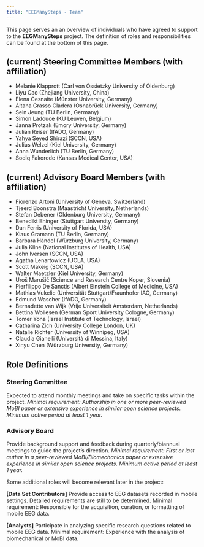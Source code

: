 ```yaml
---
title: "EEGManySteps - Team"
---
```


This page serves an an overview of individuals who have agreed to support to the **EEGManySteps** project.
The definition of roles and responsibilities can be found at the bottom of this page.

## (current) Steering Committee Members (with affiliation)
- Melanie Klapprott (Carl von Ossietzky University of Oldenburg)
- Liyu Cao (Zhejiang University, China)
- Elena Cesnaite (Münster University, Germany)
- Aitana Grasso Cladera (Osnabrück University, Germany)
- Sein Jeung (TU Berlin, Germany)
- Simon Ladouce (KU Leuven, Belgium)
- Janna Protzak (Emory University, Germany)
- Julian Reiser (IfADO, Germany)
- Yahya Seyed Shirazi (SCCN, USA)
- Julius Welzel (Kiel University, Germany)
- Anna Wunderlich (TU Berlin, Germany)
- Sodiq Fakorede (Kansas Medical Center, USA)

## (current) Advisory Board Members (with affiliation)
- Fiorenzo Artoni (University of Geneva, Switzerland)
- Tjeerd Boonstra (Maastricht University, Netherlands)
- Stefan Debener (Oldenburg University, Germany)
- Benedikt Ehinger (Stuttgart University, Germany)
- Dan Ferris (University of Florida, USA)
- Klaus Gramann (TU Berlin, Germany)
- Barbara Händel (Würzburg University, Germany)
- Julia Kline (National Institutes of Health, USA)
- John Iversen (SCCN, USA)
- Agatha Lenartowicz (UCLA, USA)
- Scott Makeig (SCCN, USA)
- Walter Maetzler (Kiel University, Germany)
- Uroš Marušič (Science and Research Centre Koper, Slovenia)
- Pierfilippo De Sanctis (Albert Einstein College of Medicine, USA)
- Mathias Vukelic (Universität Stuttgart/Fraunhofer IAO, Germany)
- Edmund Wascher (IfADO, Germany)
- Bernadette van Wijk (Vrije Universiteit Amsterdam, Netherlands)
- Bettina Wollesen (German Sport University Cologne, Germany)
- Tomer Yona (Israel Institute of Technology, Israel)
- Catharina Zich (University College London, UK)
- Natalie Richter (University of Winnipeg, USA)
- Claudia Gianelli (Università di Messina, Italy)
- Xinyu Chen (Würzburg University, Germany)

## Role Definitions

### Steering Committee 
Expected to attend monthly meetings and take on specific tasks within the project.
*Minimal requirement: Authorship in one or more peer-reviewed MoBI paper or extensive experience in similar open science projects. Minimum active period at least 1 year.*

### Advisory Board 
Provide background support and feedback during quarterly/biannual meetings to guide the project’s direction.
*Minimal requirement: First or last author in a peer-reviewed MoBI/Biomechanics paper or extensive experience in similar open science projects. Minimum active period at least 1 year.*


Some additional roles will become relevant later in the project:

**[Data Set Contributors]**
Provide access to EEG datasets recorded in mobile settings. Detailed requirements are still to be determined.
Minimal requirement: Responsible for the acquisition, curation, or formatting of mobile EEG data.

**[Analysts]**
Participate in analyzing specific research questions related to mobile EEG data.
Minimal requirement: Experience with the analysis of biomechanical or MoBI data.
